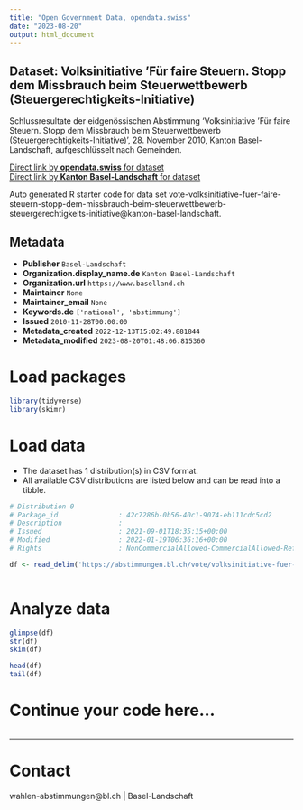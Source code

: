 ```yaml
---
title: "Open Government Data, opendata.swiss"
date: "2023-08-20"
output: html_document
---
```


## Dataset: Volksinitiative 'Für faire Steuern. Stopp dem Missbrauch beim Steuerwettbewerb (Steuergerechtigkeits-Initiative)

Schlussresultate der eidgenössischen Abstimmung 'Volksinitiative 'Für faire Steuern. Stopp dem Missbrauch beim Steuerwettbewerb (Steuergerechtigkeits-Initiative)', 28. November 2010, Kanton Basel-Landschaft, aufgeschlüsselt nach Gemeinden.

[Direct link by **opendata.swiss** for dataset](https://opendata.swiss/de/dataset/volksinitiative-fur-faire-steuern-stopp-dem-missbrauch-beim-steuerwettbewerb-steuergerechtigkei)<br>
[Direct link by **Kanton Basel-Landschaft** for dataset](https://abstimmungen.bl.ch/vote/volksinitiative-fuer-faire-steuern-stopp-dem-missbrauch-beim-steuerwettbewerb-steuergerechtigkeits-initiative/data)

Auto generated R starter code for data set vote-volksinitiative-fuer-faire-steuern-stopp-dem-missbrauch-beim-steuerwettbewerb-steuergerechtigkeits-initiative@kanton-basel-landschaft.

## Metadata

- **Publisher** `Basel-Landschaft`
- **Organization.display_name.de** `Kanton Basel-Landschaft`
- **Organization.url** `https://www.baselland.ch`
- **Maintainer** `None`
- **Maintainer_email** `None`
- **Keywords.de** `['national', 'abstimmung']`
- **Issued** `2010-11-28T00:00:00`
- **Metadata_created** `2022-12-13T15:02:49.881844`
- **Metadata_modified** `2023-08-20T01:48:06.815360`


# Load packages

```r

library(tidyverse)
library(skimr)

```

# Load data

-   The dataset has 1 distribution(s) in CSV format.
-   All available CSV distributions are listed below and can be read into a tibble.

```r

# Distribution 0
# Package_id               : 42c7286b-0b56-40c1-9074-eb111cdc5cd2
# Description              : 
# Issued                   : 2021-09-01T18:35:15+00:00
# Modified                 : 2022-01-19T06:36:16+00:00
# Rights                   : NonCommercialAllowed-CommercialAllowed-ReferenceRequired

df <- read_delim('https://abstimmungen.bl.ch/vote/volksinitiative-fuer-faire-steuern-stopp-dem-missbrauch-beim-steuerwettbewerb-steuergerechtigkeits-initiative/data-csv')



```

# Analyze data

```r

glimpse(df)
str(df)
skim(df)

head(df)
tail(df)

```

# Continue your code here...

```r

```

------------------------------------------------------------------------

# Contact

wahlen-abstimmungen@bl.ch | Basel-Landschaft
